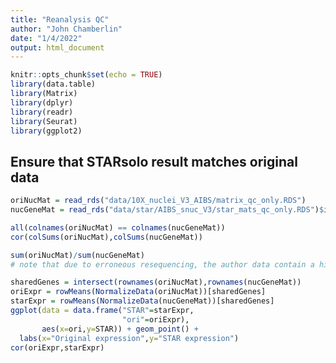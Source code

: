 ```yaml
---
title: "Reanalysis QC"
author: "John Chamberlin"
date: "1/4/2022"
output: html_document
---
```


```r
knitr::opts_chunk$set(echo = TRUE)
library(data.table)
library(Matrix)
library(dplyr)
library(readr)
library(Seurat)
library(ggplot2)
```

## Ensure that STARsolo result matches original data
```r

oriNucMat = read_rds("data/10X_nuclei_V3_AIBS/matrix_qc_only.RDS")
nucGeneMat = read_rds("data/star/AIBS_snuc_V3/star_mats_qc_only.RDS")$inex

all(colnames(oriNucMat) == colnames(nucGeneMat))
cor(colSums(oriNucMat),colSums(nucGeneMat))

sum(oriNucMat)/sum(nucGeneMat)
# note that due to erroneous resequencing, the author data contain a higher total count of transcripts despite equivalent abundances

sharedGenes = intersect(rownames(oriNucMat),rownames(nucGeneMat))
oriExpr = rowMeans(NormalizeData(oriNucMat))[sharedGenes]
starExpr = rowMeans(NormalizeData(nucGeneMat))[sharedGenes]
ggplot(data = data.frame("STAR"=starExpr,
                         "ori"=oriExpr),
       aes(x=ori,y=STAR)) + geom_point() +
  labs(x="Original expression",y="STAR expression")
cor(oriExpr,starExpr)

```
